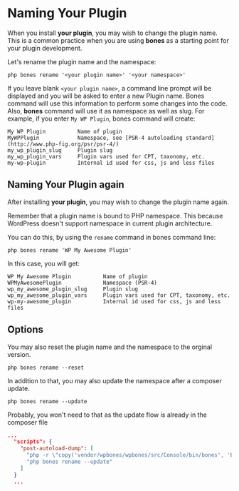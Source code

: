 
# Naming Your Plugin

When you install **your plugin**, you may wish to change the plugin name. This is a common practice when you are using **bones** as a starting point for your plugin development.

Let's rename the plugin name and the namespace:

```shell copy
php bones rename '<your plugin name>' '<your namespace>'
```

If you leave blank `<your plugin name>`, a command line prompt will be displayed and you will be asked to enter a new Plugin name. Bones command will use this information to perform some changes into the code. Also, **bones** command will use it as namespace as well as slug. For example, if you enter `My WP Plugin`, bones command will create:

```
My WP Plugin          Name of plugin
MyWPPlugin            Namespace, see [PSR-4 autoloading standard](http://www.php-fig.org/psr/psr-4/)
my_wp_plugin_slug     Plugin slug
my_wp_plugin_vars     Plugin vars used for CPT, taxonomy, etc.
my-wp-plugin          Internal id used for css, js and less files
```

## Naming Your Plugin again

After installing **your plugin**, you may wish to change the plugin name again.

<Callout type="warning">
Remember that a plugin name is bound to PHP namespace. This because WordPress doesn't support namespace in current plugin architecture.
</Callout>


You can do this, by using the `rename` command in bones command line:

```shell copy
php bones rename 'WP My Awesome Plugin'
```

In this case, you will get:

```
WP My Awesome Plugin          Name of plugin
WPMyAwesomePlugin             Namespace (PSR-4)
wp_my_awesome_plugin_slug     Plugin slug
wp_my_awesome_plugin_vars     Plugin vars used for CPT, taxonomy, etc.
wp-my-awesome_plugin          Internal id used for css, js and less files
```

## Options

You may also reset the plugin name and the namespace to the orginal version.

```shell copy
php bones rename --reset
```

In addition to that, you may also update the namespace after a composer update.

```shell copy
php bones rename --update
```

<Callout type="info">
Probably, you won't need to that as the update flow is already in the composer file
</Callout>


```json copy
...
  "scripts": {
    "post-autoload-dump": [
      "php -r \"copy('vendor/wpbones/wpbones/src/Console/bin/bones', 'bones');\"",
      "php bones rename --update"
    ]
  }
  ...
```
